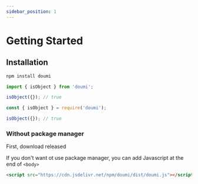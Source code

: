 ```yaml
---
sidebar_position: 1
---
```


# Getting Started

## Installation

```bash npm2yarn
npm install doumi
```


<Tabs>
<TabItem value="es modules" label="ES Modules" default>

```js
import { isObject } from 'doumi';

isObject({}); // true
```

</TabItem>

<TabItem value="commonjs" label="CommonJS">

```js
const { isObject } = require('doumi');

isObject({}); // true
```

</TabItem>
</Tabs>

### Without package manager

First, download released

If you don't want ot use package manager, you can add Javascript at the end of `<body>`

```html
<script src="https://cdn.jsdelivr.net/npm/doumi/dist/doumi.js"></script>
```
